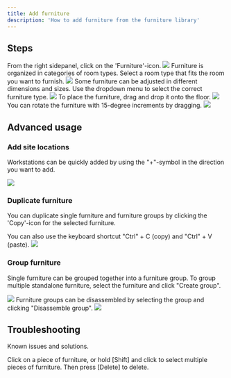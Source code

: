 ```yaml
---
title: Add furniture
description: 'How to add furniture from the furniture library'
---
```


## Steps

<Steps>
  <Step title="Open furniture panel">
    From the right sidepanel, click on the 'Furniture'-icon.
    <Frame type="glass">
        <img src="/images/engine/tools/add-furniture/step-1.png" />
    </Frame>
  </Step>
  <Step title="Select category">
    Furniture is organized in categories of room types. Select a room type that fits the room you want to furnish.
    <Frame type="glass">
        <img src="/images/engine/tools/add-furniture/step-2.png" />
    </Frame>
  </Step>
  <Step title="Adjust furniture type">
    Some furniture can be adjusted in different dimensions and sizes. Use the dropdown menu to select the correct furniture type.
    <Frame type="glass">
        <img src="/images/engine/tools/add-furniture/step-3.png" />
    </Frame>
  </Step>
  <Step title="Drag furniture">
    To place the furniture, drag and drop it onto the floor.
    <Frame type="glass">
        <img src="/images/engine/tools/add-furniture/step-4.png" />
    </Frame>
  </Step>
  <Step title="Rotate furniture">
    You can rotate the furniture with 15-degree increments by dragging.
    <Frame type="glass">
        <img src="/images/engine/tools/add-furniture/step-5.png" />
    </Frame>
  </Step>
</Steps>

## Advanced usage

### Add site locations

Workstations can be quickly added by using the "+"-symbol in the direction you want to add.

<Frame type="glass">
    <img src="/images/engine/tools/add-furniture/advanced-1.png" />
</Frame>

### Duplicate furniture

You can duplicate single furniture and furniture groups by clicking the 'Copy'-icon for the selected furniture.

<Tip>
    You can also use the keyboard shortcut "Ctrl" + C (copy) and "Ctrl" + V (paste).
</Tip>

<Frame type="glass">
    <img src="/images/engine/tools/add-furniture/advanced-2.png" />
</Frame>

### Group furniture

Single furniture can be grouped together into a furniture group. To group multiple standalone furniture, select the furniture and click "Create group".

<Frame type="glass">
    <img src="/images/engine/tools/add-furniture/advanced-3.png" />
</Frame>

<Info>
    Furniture groups can be disassembled by selecting the group and clicking "Disassemble group".
</Info>

<Frame type="glass">
    <img src="/images/engine/tools/add-furniture/advanced-4.png" />
</Frame>

## Troubleshooting

Known issues and solutions.

<AccordionGroup>
  <Accordion title="How do I delete furniture?">
    Click on a piece of furniture, or hold [Shift] and click to select multiple pieces of furniture. Then press [Delete] to delete.
  </Accordion>
</AccordionGroup>
